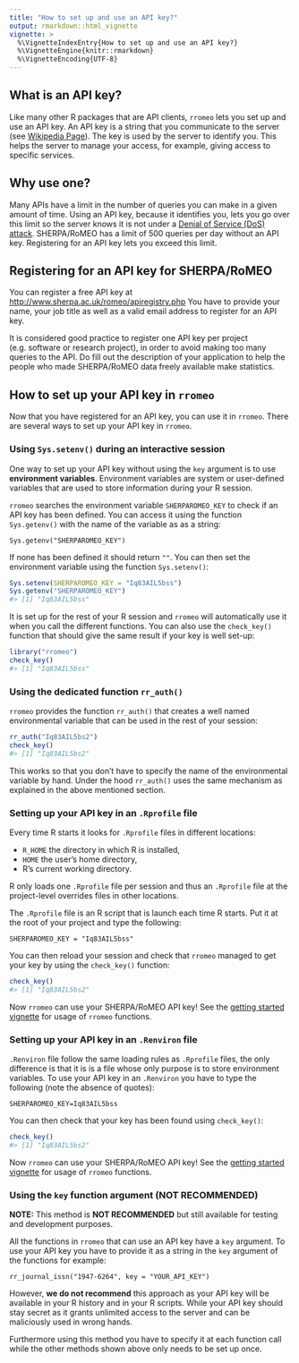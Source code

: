 ---
title: "How to set up and use an API key?"
output: rmarkdown::html_vignette
vignette: >
  %\VignetteIndexEntry{How to set up and use an API key?}
  %\VignetteEngine{knitr::rmarkdown}
  %\VignetteEncoding{UTF-8}
---




## What is an API key?

Like many other R packages that are API clients, `rromeo` lets you set up and use an API key.
An API key is a string that you communicate to the server (see [Wikipedia Page](https://en.wikipedia.org/wiki/Application_programming_interface_key)). The key is used by the server to identify you. This helps the server to manage your access, for example, giving access to specific services.


## Why use one?

Many APIs have a limit in the number of queries you can make in a given amount of time. Using an API key, because it identifies you, lets you go over this limit so the server knows it is not under a [Denial of Service (DoS) attack](https://en.wikipedia.org/wiki/Denial-of-service_attack).
SHERPA/RoMEO has a limit of 500 queries per day without an API key. Registering for an API key lets you exceed this limit.

## Registering for an API key for SHERPA/RoMEO

You can register a free API key at <http://www.sherpa.ac.uk/romeo/apiregistry.php>
You have to provide your name, your job title as well as a valid email address to register for an API key.

It is considered good practice to register one API key per project (e.g. software or research project), in order to avoid making too many queries to the API. Do fill out the description of your application to help the people who made SHERPA/RoMEO data freely available make statistics.


## How to set up your API key in `rromeo`

Now that you have registered for an API key, you can use it in `rromeo`. There are several ways to set up your API key in `rromeo`.


### Using `Sys.setenv()` during an interactive session

One way to set up your API key without using the `key` argument is to use **environment variables**. Environment variables are system or user-defined variables that are used to store information during your R session.

`rromeo` searches the environment variable `SHERPAROMEO_KEY` to check if an API key has been defined.
You can access it using the function `Sys.getenv()` with the name of the variable as as a string:

```
Sys.getenv("SHERPAROMEO_KEY")
```

If none has been defined it should return `""`. You can then set the environment variable using the function `Sys.setenv()`:


```r
Sys.setenv(SHERPAROMEO_KEY = "Iq83AIL5bss")
Sys.getenv("SHERPAROMEO_KEY")
#> [1] "Iq83AIL5bss"
```

It is set up for the rest of your R session and `rromeo` will automatically use it when you call the different functions. You can also use the `check_key()` function that should give the same result if your key is well set-up:


```r
library("rromeo")
check_key()
#> [1] "Iq83AIL5bss"
```


### Using the dedicated function `rr_auth()`

`rromeo` provides the function `rr_auth()` that creates a well named environmental variable that can be used in the rest of your session:


```r
rr_auth("Iq83AIL5bs2")
check_key()
#> [1] "Iq83AIL5bs2"
```

This works so that you don't have to specify the name of the environmental variable by hand. Under the hood `rr_auth()` uses the same mechanism as explained in the above mentioned section.


### Setting up your API key in an `.Rprofile` file

Every time R starts it looks for `.Rprofile` files in different locations:

- `R_HOME` the directory in which R is installed,
- `HOME` the user's home directory,
- R's current working directory.

R only loads one `.Rprofile` file per session and thus an `.Rprofile` file at the project-level overrides files in other locations.

The `.Rprofile` file is an R script that is launch each time R starts. Put it at the root of your project and type the following:

```
SHERPAROMEO_KEY = "Iq83AIL5bss"
```

You can then reload your session and check that `rromeo` managed to get your key by using the `check_key()` function:


```r
check_key()
#> [1] "Iq83AIL5bs2"
```

Now `rromeo` can use your SHERPA/RoMEO API key! See the [getting started vignette](rromeo.html) for usage of `rromeo` functions.


### Setting up your API key in an `.Renviron` file

`.Renviron` file follow the same loading rules as `.Rprofile` files, the only difference is that it is is a file whose only purpose is to store environment variables. To use your API key in an `.Renviron` you have to type the following (note the absence of quotes):

```
SHERPAROMEO_KEY=Iq83AIL5bss

```

You can then check that your key has been found using `check_key()`:


```r
check_key()
#> [1] "Iq83AIL5bs2"
```

Now `rromeo` can use your SHERPA/RoMEO API key! See the [getting started vignette](rromeo.html) for usage of `rromeo` functions.


### Using the `key` function argument (**NOT RECOMMENDED**)

**NOTE:** This method is **NOT RECOMMENDED** but still available for testing and development purposes. 

All the functions in `rromeo` that can use an API key have a `key` argument.
To use your API key you have to provide it as a string in the `key` argument of the functions for example:

```
rr_journal_issn("1947-6264", key = "YOUR_API_KEY")
```
However, **we do not recommend** this approach as your API key will be available in your R history and in your R scripts. While your API key should stay secret as it grants unlimited access to the server and can be maliciously used in wrong hands.

Furthermore using this method you have to specify it at each function call while the other methods shown above only needs to be set up once.


